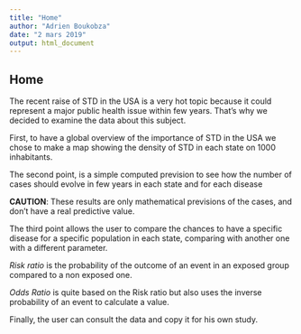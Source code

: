 ```yaml
---
title: "Home"
author: "Adrien Boukobza"
date: "2 mars 2019"
output: html_document
---
```


## Home

The recent raise of STD in the USA is a very hot topic because it could represent a major public health issue within few years. That's why we decided to examine the data about this subject.

First, to have a global overview of the importance of STD in the USA we chose to make a map showing the density of STD in each state on 1000 inhabitants.

The second point, is a simple computed prevision to see how the number of cases should 
evolve in few years in each state and for each disease

**CAUTION**: These results are only mathematical previsions of the cases, and don't have a real predictive value.

The third point allows the user to compare the chances to have a specific disease for a specific population in each state, comparing with another one with a different parameter.

*Risk ratio* is the probability of the outcome of an event in an exposed group compared to a non exposed one.

*Odds Ratio* is quite based on the Risk ratio but also uses the inverse probability of an event to calculate a value.

Finally, the user can consult the data and copy it for his own study.
